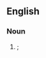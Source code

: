 ==English==

===Noun===
{{head|en|noun form}}

# {{plural of|en|carburation}}; {{alternative spelling of|en|carburetions}}